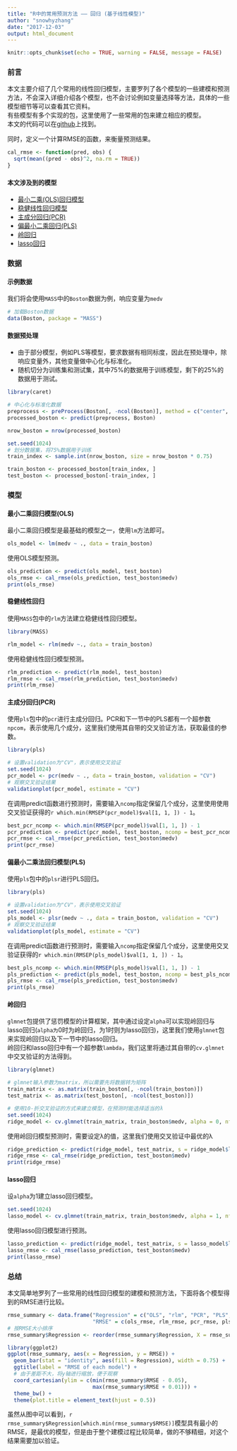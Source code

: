 ```yaml
---
title: "R中的常用预测方法 —— 回归 (基于线性模型)"
author: "snowhyzhang"
date: "2017-12-03"
output: html_document
---
```


```r
knitr::opts_chunk$set(echo = TRUE, warning = FALSE, message = FALSE)
```

### 前言

本文主要介绍了几个常用的线性回归模型，主要罗列了各个模型的一些建模和预测方法，不会深入详细介绍各个模型，也不会讨论例如变量选择等方法，具体的一些模型细节等可以查看其它资料。  
有些模型有多个实现的包，这里使用了一些常用的包来建立相应的模型。  
本文的代码可以在[github](https://github.com/snowhyzhang/mashiro/blob/master/intro_prediction_reg_linear.Rmd)上找到。

同时，定义一个计算RMSE的函数，来衡量预测结果。  

```r
cal_rmse <- function(pred, obs) {
  sqrt(mean((pred - obs)^2, na.rm = TRUE))
}
```

#### 本文涉及到的模型

- [最小二乘(OLS)回归模型](#ols_model)
- [稳健线性回归模型](#rlm_model)
- [主成分回归(PCR)](#pcr_model)
- [偏最小二乘回归(PLS)](#pls_model)
- [岭回归](#ridge_model)
- [lasso回归](#lasso_model)

### 数据

#### 示例数据

我们将会使用`MASS`中的`Boston`数据为例，响应变量为`medv`

```r
# 加载Boston数据
data(Boston, package = "MASS")
```

#### 数据预处理

- 由于部分模型，例如PLS等模型，要求数据有相同标度，因此在预处理中，除响应变量外，其他变量做中心化与标准化。  
- 随机切分为训练集和测试集，其中75%的数据用于训练模型，剩下的25%的数据用于测试。  

```r
library(caret)

# 中心化与标准化数据
preprocess <- preProcess(Boston[, -ncol(Boston)], method = c("center", "scale"))
processed_boston <- predict(preprocess, Boston)

nrow_boston = nrow(processed_boston)

set.seed(1024)
# 划分数据集，将75%数据用于训练
train_index <- sample.int(nrow_boston, size = nrow_boston * 0.75)

train_boston <- processed_boston[train_index, ]
test_boston <- processed_boston[-train_index, ]
```

### 模型

<a name="ols_model"></a>

#### 最小二乘回归模型(OLS)

最小二乘回归模型是最基础的模型之一，使用`lm`方法即可。

```r
ols_model <- lm(medv ~ ., data = train_boston)
```

使用OLS模型预测。  

```r
ols_prediction <- predict(ols_model, test_boston)
ols_rmse <- cal_rmse(ols_prediction, test_boston$medv)
print(ols_rmse)
```

<a name="rlm_model"></a>

#### 稳健线性回归

使用`MASS`包中的`rlm`方法建立稳健线性回归模型。  

```r
library(MASS)

rlm_model <- rlm(medv ~., data = train_boston)
```

使用稳健线性回归模型预测。  

```r
rlm_prediction <- predict(rlm_model, test_boston)
rlm_rmse <- cal_rmse(rlm_prediction, test_boston$medv)
print(rlm_rmse)
```

<a name="pcr_model"></a>

#### 主成分回归(PCR)

使用`pls`包中的`pcr`进行主成分回归。PCR和下一节中的PLS都有一个超参数`npcom`，表示使用几个成分，这里我们使用其自带的交叉验证方法，获取最佳的参数。  

```r
library(pls)

# 设置validation为"CV"，表示使用交叉验证
set.seed(1024)
pcr_model <- pcr(medv ~ ., data = train_boston, validation = "CV")
# 观察交叉验证结果
validationplot(pcr_model, estimate = "CV")
```

在调用predict函数进行预测时，需要输入`ncomp`指定保留几个成分，这里使用使用交叉验证获得的`r which.min(RMSEP(pcr_model)$val[1, 1, ]) - 1`。

```r
best_pcr_ncomp <- which.min(RMSEP(pcr_model)$val[1, 1, ]) - 1
pcr_prediction <- predict(pcr_model, test_boston, ncomp = best_pcr_ncomp)
pcr_rmse <- cal_rmse(pcr_prediction, test_boston$medv)
print(pcr_rmse)
```

<a name="pls_model"></a>

#### 偏最小二乘法回归模型(PLS)

使用`pls`包中的`plsr`进行PLS回归。

```r
library(pls)

# 设置validation为"CV"，表示使用交叉验证
set.seed(1024)
pls_model <- plsr(medv ~ ., data = train_boston, validation = "CV")
# 观察交叉验证结果
validationplot(pls_model, estimate = "CV")
```

在调用predict函数进行预测时，需要输入`ncomp`指定保留几个成分，这里使用交叉验证获得的`r which.min(RMSEP(pls_model)$val[1, 1, ]) - 1`。

```r
best_pls_ncomp <- which.min(RMSEP(pls_model)$val[1, 1, ]) - 1
pls_prediction <- predict(pls_model, test_boston, ncomp = best_pls_ncomp)
pls_rmse <- cal_rmse(pls_prediction, test_boston$medv)
print(pls_rmse)
```

<a name="ridge_model"></a>

#### 岭回归

`glmnet`包提供了惩罚模型的计算框架，其中通过设定`alpha`可以实现岭回归与lasso回归(`alpha为`0时为岭回归，为1时则为lasso回归)，这里我们使用`glmnet`包来实现岭回归以及下一节中的lasso回归。  
岭回归和lasso回归中有一个超参数`lambda`，我们这里将通过其自带的`cv.glmnet`中交叉验证的方法得到。  

```r
library(glmnet)

# glmnet输入参数为matrix，所以需要先将数据转为矩阵
train_matrix <- as.matrix(train_boston[, -ncol(train_boston)])
test_matrix <- as.matrix(test_boston[, -ncol(test_boston)])

# 使用10-折交叉验证的方式来建立模型，在预测时能选择适当的λ
set.seed(1024)
ridge_model <- cv.glmnet(train_matrix, train_boston$medv, alpha = 0, nfolds = 10)
```

使用岭回归模型预测时，需要设定λ的值，这里我们使用交叉验证中最优的λ

```r
ridge_prediction <- predict(ridge_model, test_matrix, s = ridge_model$lambda.min)
ridge_rmse <- cal_rmse(ridge_prediction, test_boston$medv)
print(ridge_rmse)
```

<a name="lasso_model"></a>

#### lasso回归

设`alpha`为1建立lasso回归模型。

```r
set.seed(1024)
lasso_model <- cv.glmnet(train_matrix, train_boston$medv, alpha = 1, nfolds = 10)
```

使用lasso回归模型进行预测。

```r
lasso_prediction <- predict(ridge_model, test_matrix, s = lasso_model$lambda.min)
lasso_rmse <- cal_rmse(lasso_prediction, test_boston$medv)
print(lasso_rmse)
```

### 总结

本文简单地罗列了一些常用的线性回归模型的建模和预测方法，下面将各个模型得到的RMSE进行比较。

```r
rmse_summary <- data.frame("Regression" = c("OLS", "rlm", "PCR", "PLS", "ridge", "lasso"), 
                           "RMSE" = c(ols_rmse, rlm_rmse, pcr_rmse, pls_rmse, ridge_rmse, lasso_rmse))
# 按RMSE大小排序
rmse_summary$Regression <- reorder(rmse_summary$Regression, X = rmse_summary$RMSE)

library(ggplot2)
ggplot(rmse_summary, aes(x = Regression, y = RMSE)) + 
  geom_bar(stat = "identity", aes(fill = Regression), width = 0.75) +
  ggtitle(label = "RMSE of each model") + 
  # 由于差距不大，将y轴进行缩放，便于观察
  coord_cartesian(ylim = c(min(rmse_summary$RMSE - 0.05), 
                           max(rmse_summary$RMSE + 0.01))) + 
  theme_bw() + 
  theme(plot.title = element_text(hjust = 0.5))
```

虽然从图中可以看到，`r rmse_summary$Regression[which.min(rmse_summary$RMSE)]`模型具有最小的RMSE，是最优的模型，但是由于整个建模过程比较简单，做的不够精细，对这个结果需要加以验证。  
